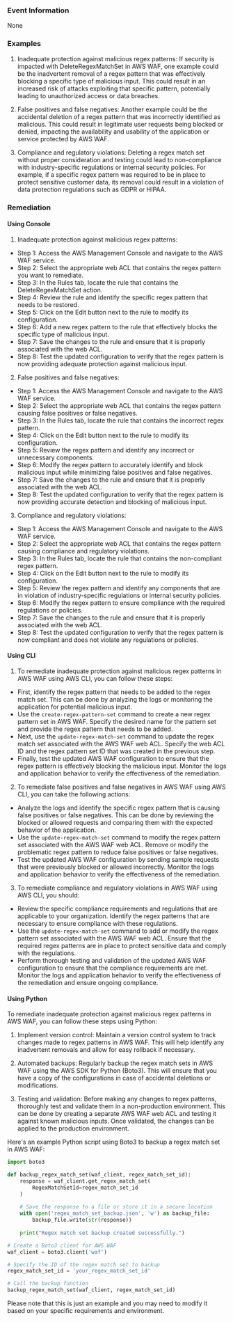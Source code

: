 
### Event Information

None


### Examples

1. Inadequate protection against malicious regex patterns: If security is impacted with DeleteRegexMatchSet in AWS WAF, one example could be the inadvertent removal of a regex pattern that was effectively blocking a specific type of malicious input. This could result in an increased risk of attacks exploiting that specific pattern, potentially leading to unauthorized access or data breaches.

2. False positives and false negatives: Another example could be the accidental deletion of a regex pattern that was incorrectly identified as malicious. This could result in legitimate user requests being blocked or denied, impacting the availability and usability of the application or service protected by AWS WAF.

3. Compliance and regulatory violations: Deleting a regex match set without proper consideration and testing could lead to non-compliance with industry-specific regulations or internal security policies. For example, if a specific regex pattern was required to be in place to protect sensitive customer data, its removal could result in a violation of data protection regulations such as GDPR or HIPAA.

### Remediation

#### Using Console

1. Inadequate protection against malicious regex patterns:
- Step 1: Access the AWS Management Console and navigate to the AWS WAF service.
- Step 2: Select the appropriate web ACL that contains the regex pattern you want to remediate.
- Step 3: In the Rules tab, locate the rule that contains the DeleteRegexMatchSet action.
- Step 4: Review the rule and identify the specific regex pattern that needs to be restored.
- Step 5: Click on the Edit button next to the rule to modify its configuration.
- Step 6: Add a new regex pattern to the rule that effectively blocks the specific type of malicious input.
- Step 7: Save the changes to the rule and ensure that it is properly associated with the web ACL.
- Step 8: Test the updated configuration to verify that the regex pattern is now providing adequate protection against malicious input.

2. False positives and false negatives:
- Step 1: Access the AWS Management Console and navigate to the AWS WAF service.
- Step 2: Select the appropriate web ACL that contains the regex pattern causing false positives or false negatives.
- Step 3: In the Rules tab, locate the rule that contains the incorrect regex pattern.
- Step 4: Click on the Edit button next to the rule to modify its configuration.
- Step 5: Review the regex pattern and identify any incorrect or unnecessary components.
- Step 6: Modify the regex pattern to accurately identify and block malicious input while minimizing false positives and false negatives.
- Step 7: Save the changes to the rule and ensure that it is properly associated with the web ACL.
- Step 8: Test the updated configuration to verify that the regex pattern is now providing accurate detection and blocking of malicious input.

3. Compliance and regulatory violations:
- Step 1: Access the AWS Management Console and navigate to the AWS WAF service.
- Step 2: Select the appropriate web ACL that contains the regex pattern causing compliance and regulatory violations.
- Step 3: In the Rules tab, locate the rule that contains the non-compliant regex pattern.
- Step 4: Click on the Edit button next to the rule to modify its configuration.
- Step 5: Review the regex pattern and identify any components that are in violation of industry-specific regulations or internal security policies.
- Step 6: Modify the regex pattern to ensure compliance with the required regulations or policies.
- Step 7: Save the changes to the rule and ensure that it is properly associated with the web ACL.
- Step 8: Test the updated configuration to verify that the regex pattern is now compliant and does not violate any regulations or policies.

#### Using CLI

1. To remediate inadequate protection against malicious regex patterns in AWS WAF using AWS CLI, you can follow these steps:

- First, identify the regex pattern that needs to be added to the regex match set. This can be done by analyzing the logs or monitoring the application for potential malicious input.
- Use the `create-regex-pattern-set` command to create a new regex pattern set in AWS WAF. Specify the desired name for the pattern set and provide the regex pattern that needs to be added.
- Next, use the `update-regex-match-set` command to update the regex match set associated with the AWS WAF web ACL. Specify the web ACL ID and the regex pattern set ID that was created in the previous step.
- Finally, test the updated AWS WAF configuration to ensure that the regex pattern is effectively blocking the malicious input. Monitor the logs and application behavior to verify the effectiveness of the remediation.

2. To remediate false positives and false negatives in AWS WAF using AWS CLI, you can take the following actions:

- Analyze the logs and identify the specific regex pattern that is causing false positives or false negatives. This can be done by reviewing the blocked or allowed requests and comparing them with the expected behavior of the application.
- Use the `update-regex-match-set` command to modify the regex pattern set associated with the AWS WAF web ACL. Remove or modify the problematic regex pattern to reduce false positives or false negatives.
- Test the updated AWS WAF configuration by sending sample requests that were previously blocked or allowed incorrectly. Monitor the logs and application behavior to verify the effectiveness of the remediation.

3. To remediate compliance and regulatory violations in AWS WAF using AWS CLI, you should:

- Review the specific compliance requirements and regulations that are applicable to your organization. Identify the regex patterns that are necessary to ensure compliance with these regulations.
- Use the `update-regex-match-set` command to add or modify the regex pattern set associated with the AWS WAF web ACL. Ensure that the required regex patterns are in place to protect sensitive data and comply with the regulations.
- Perform thorough testing and validation of the updated AWS WAF configuration to ensure that the compliance requirements are met. Monitor the logs and application behavior to verify the effectiveness of the remediation and ensure ongoing compliance.

#### Using Python

To remediate inadequate protection against malicious regex patterns in AWS WAF, you can follow these steps using Python:

1. Implement version control: Maintain a version control system to track changes made to regex patterns in AWS WAF. This will help identify any inadvertent removals and allow for easy rollback if necessary.

2. Automated backups: Regularly backup the regex match sets in AWS WAF using the AWS SDK for Python (Boto3). This will ensure that you have a copy of the configurations in case of accidental deletions or modifications.

3. Testing and validation: Before making any changes to regex patterns, thoroughly test and validate them in a non-production environment. This can be done by creating a separate AWS WAF web ACL and testing it against known malicious inputs. Once validated, the changes can be applied to the production environment.

Here's an example Python script using Boto3 to backup a regex match set in AWS WAF:

```python
import boto3

def backup_regex_match_set(waf_client, regex_match_set_id):
    response = waf_client.get_regex_match_set(
        RegexMatchSetId=regex_match_set_id
    )
    
    # Save the response to a file or store it in a secure location
    with open('regex_match_set_backup.json', 'w') as backup_file:
        backup_file.write(str(response))
    
    print("Regex match set backup created successfully.")

# Create a Boto3 client for AWS WAF
waf_client = boto3.client('waf')

# Specify the ID of the regex match set to backup
regex_match_set_id = 'your_regex_match_set_id'

# Call the backup function
backup_regex_match_set(waf_client, regex_match_set_id)
```

Please note that this is just an example and you may need to modify it based on your specific requirements and environment.

